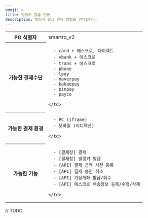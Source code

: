 ```yaml
---
emoji: ⌨
title: 빌링키 발급 연동
description: 빌링키 발급 연동 방법을 안내합니다.
---
```



<table>
  <tr>
    <th>PG 식별자</th>
    <td>smartro_v2</td>
  </tr>
  <tr>
    <th>가능한 결제수단</th>
    <td>

      - card + 에스크로, 다이렉트
      - vbank + 에스크로
      - trans + 에스크로
      - phone
      - lpay
      - naverpay
      - kakaopay
      - pinpay
      - payco

    </td>

  </tr>
  <tr>
    <th>가능한 결제 환경</th>
    <td>
    
      - PC (iframe)
      - 모바일 (리디렉션)
    
    </td>
  </tr>
  <tr>
    <th>가능한 기능</th>
    <td>
    
      - [결제창] 결제
      - [결제창] 빌링키 발급
      - [API] 결제 금액 사전 등록
      - [API] 결제 승인 취소
      - [API] 가상계좌 발급/회수
      - [API] 에스크로 배송정보 등록/수정/삭제
    
    </td>
  </tr>
</table>

// TODO
